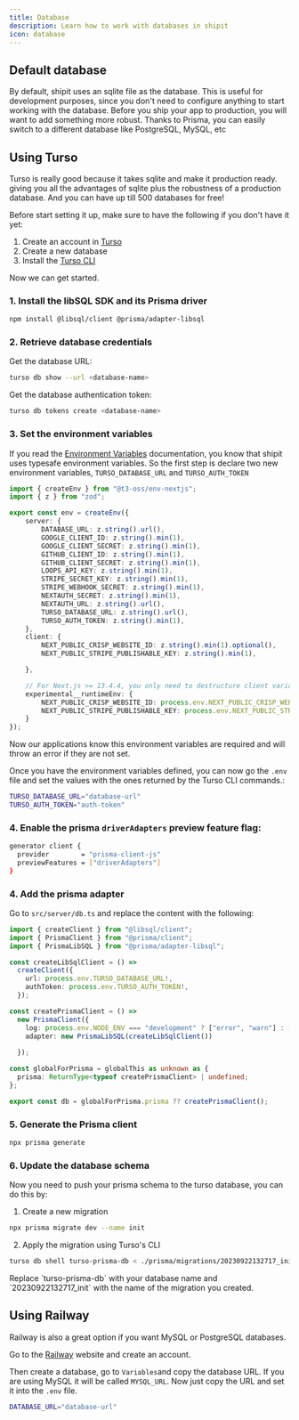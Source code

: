 ```yaml
---
title: Database
description: Learn how to work with databases in shipit
icon: database
---
```


## Default database
By default, shipit uses an sqlite file as the database. This is useful for development purposes, 
since you don't need to configure anything to start working with the database.
Before you ship your app to production, you will want to add something more robust.
Thanks to Prisma, you can easily switch to a different database like PostgreSQL, MySQL, etc

## Using Turso 
Turso is really good because it takes sqlite and make it production ready. 
giving you all the advantages of sqlite plus the robustness of a production database.
And you can have up till 500 databases for free!

Before start setting it up, make sure to have the following if you don't have it yet:

1. Create an account in [Turso](https://turso.tech/)
2. Create a new database
3. Install the [Turso CLI](https://docs.turso.tech/cli/installation)

Now we can get started.


### 1. Install the libSQL SDK and its Prisma driver
```bash
npm install @libsql/client @prisma/adapter-libsql
```
### 2. Retrieve database credentials

Get the database URL:
```bash
turso db show --url <database-name>
```
Get the database authentication token:
```bash
turso db tokens create <database-name>
```

### 3. Set the environment variables

If you read the [Environment Variables](/docs/settings/environment-variables) documentation,
you know that shipit uses typesafe environment variables.
So the first step is declare two new environment variables, `TURSO_DATABASE_URL` and `TURSO_AUTH_TOKEN`
 
```ts src/env.ts
import { createEnv } from "@t3-oss/env-nextjs";
import { z } from "zod";

export const env = createEnv({
    server: {
        DATABASE_URL: z.string().url(),
        GOOGLE_CLIENT_ID: z.string().min(1),
        GOOGLE_CLIENT_SECRET: z.string().min(1),
        GITHUB_CLIENT_ID: z.string().min(1),
        GITHUB_CLIENT_SECRET: z.string().min(1),
        LOOPS_API_KEY: z.string().min(1),
        STRIPE_SECRET_KEY: z.string().min(1),
        STRIPE_WEBHOOK_SECRET: z.string().min(1),
        NEXTAUTH_SECRET: z.string().min(1),
        NEXTAUTH_URL: z.string().url(),
        TURSO_DATABASE_URL: z.string().url(),
        TURSO_AUTH_TOKEN: z.string().min(1),
    },
    client: {
        NEXT_PUBLIC_CRISP_WEBSITE_ID: z.string().min(1).optional(),
        NEXT_PUBLIC_STRIPE_PUBLISHABLE_KEY: z.string().min(1),

    },

    // For Next.js >= 13.4.4, you only need to destructure client variables:
    experimental__runtimeEnv: {
        NEXT_PUBLIC_CRISP_WEBSITE_ID: process.env.NEXT_PUBLIC_CRISP_WEBSITE_ID,
        NEXT_PUBLIC_STRIPE_PUBLISHABLE_KEY: process.env.NEXT_PUBLIC_STRIPE_PUBLISHABLE_KEY,
    }
});
```

Now our applications know this environment variables are required and will throw an error if they are not set.

Once you have the environment variables defined, you can now go the `.env` file 
and set the values with the ones returned by the Turso CLI commands.:

```bash
TURSO_DATABASE_URL="database-url"
TURSO_AUTH_TOKEN="auth-token"
```

### 4. Enable the prisma `driverAdapters` preview feature flag:

```bash schema.prisma
generator client {
  provider        = "prisma-client-js"
  previewFeatures = ["driverAdapters"]
}
```

### 4. Add the prisma adapter

Go to `src/server/db.ts` and replace the content with the following:

```ts src/server/db.ts
import { createClient } from "@libsql/client";
import { PrismaClient } from "@prisma/client";
import { PrismaLibSQL } from "@prisma/adapter-libsql";

const createLibSqlClient = () =>
  createClient({
    url: process.env.TURSO_DATABASE_URL!,
    authToken: process.env.TURSO_AUTH_TOKEN!,
  });

const createPrismaClient = () =>
  new PrismaClient({
    log: process.env.NODE_ENV === "development" ? ["error", "warn"] : ["error"],
    adapter: new PrismaLibSQL(createLibSqlClient())
     
  });

const globalForPrisma = globalThis as unknown as {
  prisma: ReturnType<typeof createPrismaClient> | undefined;
};

export const db = globalForPrisma.prisma ?? createPrismaClient();
```

### 5. Generate the Prisma client

```bash
npx prisma generate
```

### 6. Update the database schema

Now you need to push your prisma schema to the turso database, you can do this by:

1. Create a new migration
```bash
npx prisma migrate dev --name init
```
2. Apply the migration using Turso's CLI
```bash
turso db shell turso-prisma-db < ./prisma/migrations/20230922132717_init/migration.sql
```

<Info>
Replace `turso-prisma-db` with your database name and `20230922132717_init` with the name of the migration you created.
</Info>

## Using Railway
Railway is also a great option if you want MySQL or PostgreSQL databases.

Go to the [Railway](https://railway.app/) website and create an account.

Then create a database, go to `Variables`and copy the database URL. 
If you are using MySQL it will be called `MYSQL_URL`.
Now just copy the URL and set it into the `.env` file.

```bash
DATABASE_URL="database-url"
```
